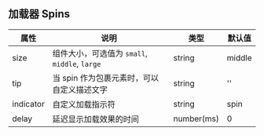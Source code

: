 
<Meta title="反馈类/加载器 Spin/API 参考" />

## 加载器 Spins

| 属性      | 说明                                          | 类型       | 默认值 |
| --------- | --------------------------------------------- | ---------- | ------ |
| size      | 组件大小，可选值为 `small`, `middle`, `large` | string     | middle |
| tip       | 当 spin 作为包裹元素时，可以自定义描述文字    | string     | ''     |
| indicator | 自定义加载指示符                              | string     | spin   |
| delay     | 延迟显示加载效果的时间                        | number(ms) | 0      |
